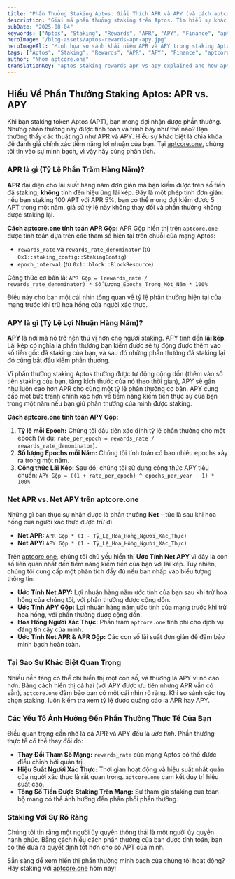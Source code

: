 ```yaml
---
title: "Phần Thưởng Staking Aptos: Giải Thích APR và APY (và cách aptcore.one hiển thị chúng)"
description: "Giải mã phần thưởng staking trên Aptos. Tìm hiểu sự khác biệt giữa APR và APY, cách chúng được tính toán, và cách aptcore.one cung cấp thông tin phần thưởng minh bạch."
pubDate: "2025-08-04"
keywords: ["Aptos", "Staking", "Rewards", "APR", "APY", "Finance", "aptcore.one"]
heroImage: "/blog-assets/aptos-rewards-apr-apy.jpg"
heroImageAlt: "Minh họa so sánh khái niệm APR và APY trong staking Aptos trên nền tảng aptcore.one"
tags: ["Aptos", "Staking", "Rewards", "APR", "APY", "Finance", "aptcore.one"]
author: "Nhóm aptcore.one"
translationKey: "aptos-staking-rewards-apr-vs-apy-explained-and-how-aptcoreone-shows-them"
---
```


## Hiểu Về Phần Thưởng Staking Aptos: APR vs. APY

Khi bạn staking token Aptos (APT), bạn mong đợi nhận được phần thưởng. Nhưng phần thưởng này được tính toán và trình bày như thế nào? Bạn thường thấy các thuật ngữ như APR và APY. Hiểu sự khác biệt là chìa khóa để đánh giá chính xác tiềm năng lợi nhuận của bạn. Tại [aptcore.one](https://aptcore.one), chúng tôi tin vào sự minh bạch, vì vậy hãy cùng phân tích.

### APR là gì (Tỷ Lệ Phần Trăm Hàng Năm)?

**APR** đại diện cho lãi suất hàng năm đơn giản mà bạn kiếm được trên số tiền đã staking, **không** tính đến hiệu ứng lãi kép. Đây là một phép tính đơn giản: nếu bạn staking 100 APT với APR 5%, bạn có thể mong đợi kiếm được 5 APT trong một năm, giả sử tỷ lệ này không thay đổi và phần thưởng không được staking lại.

**Cách aptcore.one tính toán APR Gộp:**
APR Gộp hiển thị trên `aptcore.one` được tính toán dựa trên các tham số hiện tại trên chuỗi của mạng Aptos:
* `rewards_rate` và `rewards_rate_denominator` (từ `0x1::staking_config::StakingConfig`)
* `epoch_interval` (từ `0x1::block::BlockResource`)

Công thức cơ bản là:
`APR Gộp = (rewards_rate / rewards_rate_denominator) * Số_Lượng_Epochs_Trong_Một_Năm * 100%`

Điều này cho bạn một cái nhìn tổng quan về tỷ lệ phần thưởng hiện tại của mạng trước khi trừ hoa hồng của người xác thực.

### APY là gì (Tỷ Lệ Lợi Nhuận Hàng Năm)?

**APY** là nơi mà nó trở nên thú vị hơn cho người staking. APY tính đến **lãi kép**. Lãi kép có nghĩa là phần thưởng bạn kiếm được sẽ tự động được thêm vào số tiền gốc đã staking của bạn, và sau đó những phần thưởng đã staking lại đó cũng bắt đầu kiếm phần thưởng.

Vì phần thưởng staking Aptos thường được tự động cộng dồn (thêm vào số tiền staking của bạn, tăng kích thước của nó theo thời gian), APY sẽ gần như luôn cao hơn APR cho cùng một tỷ lệ phần thưởng cơ bản. APY cung cấp một bức tranh chính xác hơn về tiềm năng kiếm tiền thực sự của bạn trong một năm nếu bạn giữ phần thưởng của mình được staking.

**Cách aptcore.one tính toán APY Gộp:**
1. **Tỷ lệ mỗi Epoch:** Chúng tôi đầu tiên xác định tỷ lệ phần thưởng cho một epoch (ví dụ: `rate_per_epoch = rewards_rate / rewards_rate_denominator`).
2. **Số lượng Epochs mỗi Năm:** Chúng tôi tính toán có bao nhiêu epochs xảy ra trong một năm.
3. **Công thức Lãi Kép:** Sau đó, chúng tôi sử dụng công thức APY tiêu chuẩn:
   `APY Gộp = ((1 + rate_per_epoch) ^ epochs_per_year - 1) * 100%`

### Net APR vs. Net APY trên aptcore.one

Những gì bạn thực sự nhận được là phần thưởng **Net** – tức là sau khi hoa hồng của người xác thực được trừ đi.

* **Net APR:** `APR Gộp * (1 - Tỷ_Lệ_Hoa_Hồng_Người_Xác_Thực)`
* **Net APY:** `APY Gộp * (1 - Tỷ_Lệ_Hoa_Hồng_Người_Xác_Thực)`

Trên [aptcore.one](https://aptcore.one), chúng tôi chủ yếu hiển thị **Ước Tính Net APY** vì đây là con số liên quan nhất đến tiềm năng kiếm tiền của bạn với lãi kép. Tuy nhiên, chúng tôi cung cấp một phân tích đầy đủ nếu bạn nhấp vào biểu tượng thông tin:

* **Ước Tính Net APY:** Lợi nhuận hàng năm ước tính của bạn sau khi trừ hoa hồng của chúng tôi, với phần thưởng được cộng dồn.
* **Ước Tính APY Gộp:** Lợi nhuận hàng năm ước tính của mạng trước khi trừ hoa hồng, với phần thưởng được cộng dồn.
* **Hoa Hồng Người Xác Thực:** Phần trăm `aptcore.one` tính phí cho dịch vụ đáng tin cậy của mình.
* **Ước Tính Net APR & APR Gộp:** Các con số lãi suất đơn giản để đảm bảo minh bạch hoàn toàn.

### Tại Sao Sự Khác Biệt Quan Trọng

Nhiều nền tảng có thể chỉ hiển thị một con số, và thường là APY vì nó cao hơn. Bằng cách hiển thị cả hai (với APY được ưu tiên nhưng APR vẫn có sẵn), `aptcore.one` đảm bảo bạn có một cái nhìn rõ ràng. Khi so sánh các tùy chọn staking, luôn kiểm tra xem tỷ lệ được quảng cáo là APR hay APY.

### Các Yếu Tố Ảnh Hưởng Đến Phần Thưởng Thực Tế Của Bạn

Điều quan trọng cần nhớ là cả APR và APY đều là *ước tính*. Phần thưởng thực tế có thể thay đổi do:
* **Thay Đổi Tham Số Mạng:** `rewards_rate` của mạng Aptos có thể được điều chỉnh bởi quản trị.
* **Hiệu Suất Người Xác Thực:** Thời gian hoạt động và hiệu suất nhất quán của người xác thực là rất quan trọng. `aptcore.one` cam kết duy trì hiệu suất cao.
* **Tổng Số Tiền Được Staking Trên Mạng:** Sự tham gia staking của toàn bộ mạng có thể ảnh hưởng đến phân phối phần thưởng.

### Staking Với Sự Rõ Ràng

Chúng tôi tin rằng một người ủy quyền thông thái là một người ủy quyền hạnh phúc. Bằng cách hiểu cách phần thưởng của bạn được tính toán, bạn có thể đưa ra quyết định tốt hơn cho số APT của mình.

Sẵn sàng để xem hiển thị phần thưởng minh bạch của chúng tôi hoạt động? Hãy staking với [aptcore.one](https://aptcore.one) hôm nay!